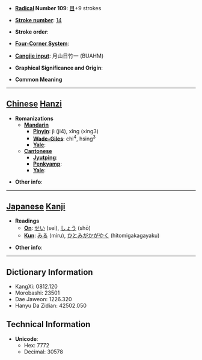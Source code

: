 * '''[[Wiktionary:Chinese radical index| Radical]] Number 109''': [[Wiktionary:Chinese radical index 目|目]]+9 strokes

* '''[[Wiktionary:Chinese total strokes index|Stroke number]]''': [[Wiktionary:Chinese total strokes index 14|14]]

* '''Stroke order''': 

* '''[[Wiktionary:Chinese four corner index|Four-Corner System]]''': 

* '''[[Wiktionary:Chinese Cangjie index|Cangjie input]]''': 月山日竹一 (BUAHM)

* '''Graphical Significance and Origin''': 

* '''Common Meaning'''

----

== [[Chinese]] [[Hanzi]] ==

* '''Romanizations'''
** '''[[Mandarin]]'''
*** '''[[Pinyin]]''': jì (ji4), xǐng (xing3)
*** '''[[Wade-Giles]]''': chi<sup>4</sup>, hsing<sup>3</sup>
*** '''[[Yale]]''': 
** '''[[Cantonese]]'''
*** '''[[Jyutping]]''':
*** '''[[Penkyamp]]''': 
*** '''[[Yale]]''': 

* '''Other info''': 

----

== [[Japanese]] [[Kanji]] ==

* '''Readings'''
** '''[[On]]''': [[せい]] (sei), [[しょう]] (shō)
** '''[[Kun]]''': [[みる]] (miru), [[ひとみがかがやく]] (hitomigakagayaku)

* '''Other info''':  

----

== Dictionary Information ==

* KangXi: 0812.120
* Morobashi: 23501
* Dae Jaweon: 1226.320
* Hanyu Da Zidian: 42502.050

== Technical Information ==

* '''Unicode''':
** Hex: 7772
** Decimal: 30578